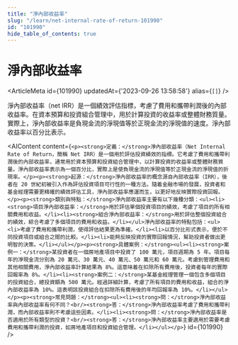 ```yaml
---
title: "淨內部收益率"
slug: "/learn/net-internal-rate-of-return-101990"
id: "101990"
hide_table_of_contents: true
---
```



# 淨內部收益率

<ArticleMeta id={101990} updatedAt={'2023-09-26 13:58:58'} alias={`[]`} />
<div className='border-solid border-b border-t-0 my-4 border-[var(--ifm-color-gray-300)]' />

淨內部收益率（net IRR）是一個績效評估指標，考慮了費用和攜帶利潤後的內部收益率。在資本預算和投資組合管理中，用於計算投資的收益率或整體財務質量。實際上，淨內部收益率是負現金流的淨現值等於正現金流的淨現值的速度。淨內部收益率以百分比表示。

<AIContent content={`<p><strong>定義：</strong>淨內部收益率（Net Internal Rate of Return，簡稱 Net IRR）是一個用於評估投資績效的指標。它考慮了費用和攜帶利潤後的內部收益率，通常用於資本預算和投資組合管理中，以計算投資的收益率或整體財務質量。淨內部收益率表示為一個百分比，實際上是使負現金流的淨現值等於正現金流的淨現值的折現率。</p><p><strong>起源：</strong>淨內部收益率的概念源自內部收益率（IRR），後者在 20 世紀初被引入作為評估投資項目可行性的一種方法。隨着金融市場的發展，投資者和基金經理需要更精確的績效評估工具，淨內部收益率應運而生，以更好地反映實際投資回報。</p><p><strong>類別與特點：</strong>淨內部收益率主要有以下幾種分類：<ul><li><strong>項目淨內部收益率：</strong>用於評估單個投資項目的績效，考慮了項目的所有相關費用和收益。</li><li><strong>組合淨內部收益率：</strong>用於評估整個投資組合的績效，綜合考慮了多個項目的費用和收益。</li></ul>淨內部收益率的特點包括：<ul><li>考慮了費用和攜帶利潤，使得評估結果更為準確。</li><li>以百分比形式表示，便於不同投資項目或組合之間的比較。</li><li>能夠反映投資的實際回報情況，幫助投資者做出更明智的決策。</li></ul></p><p><strong>具體案例：</strong><ul><li><strong>案例一：</strong>某投資者在一個房地產項目中投資了 100 萬元，項目週期為 5 年。項目每年的淨現金流分別為 20 萬元、30 萬元、40 萬元、50 萬元和 60 萬元。考慮到管理費用和其他相關費用，淨內部收益率計算結果為 8%。這意味着在扣除所有費用後，投資者每年的實際回報率為 8%。</li><li><strong>案例二：</strong>某基金經理管理一個包含多個項目的投資組合，總投資額為 500 萬元。經過詳細計算，考慮了所有項目的費用和收益，組合的淨內部收益率為 10%。這表明該投資組合在扣除所有費用後的年均回報率為 10%。</li></ul></p><p><strong>常見問題：</strong><ul><li><strong>問：</strong>淨內部收益率與內部收益率有何不同？<br/><strong>答：</strong>淨內部收益率考慮了費用和攜帶利潤，而內部收益率則不考慮這些因素。</li><li><strong>問：</strong>淨內部收益率是否適用於所有類型的投資？<br/><strong>答：</strong>淨內部收益率主要適用於需要考慮費用和攜帶利潤的投資，如房地產項目和投資組合管理。</li></ul></p>`} id={101990} />
